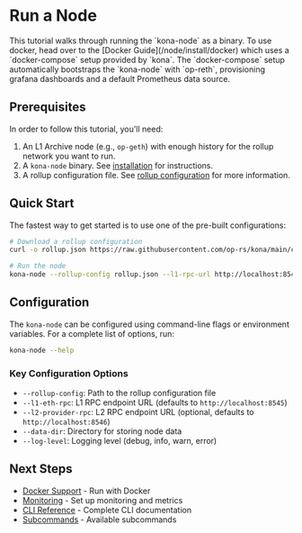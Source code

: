 
# Run a Node

<Callout type="info">
This tutorial walks through running the `kona-node` as
a binary. To use docker, head over to the
[Docker Guide](/node/install/docker) which uses a `docker-compose`
setup provided by `kona`. The `docker-compose` setup
automatically bootstraps the `kona-node` with `op-reth`,
provisioning grafana dashboards and a default Prometheus
data source.
</Callout>

## Prerequisites

In order to follow this tutorial, you'll need:

1. An L1 Archive node (e.g., `op-geth`) with enough history for the rollup network you want to run.
2. A `kona-node` binary. See [installation](/node/install/binaries) for instructions.
3. A rollup configuration file. See [rollup configuration](/sdk/protocol/genesis/rollup-config) for more information.

## Quick Start

The fastest way to get started is to use one of the pre-built configurations:

```bash
# Download a rollup configuration
curl -o rollup.json https://raw.githubusercontent.com/op-rs/kona/main/configs/base-mainnet.json

# Run the node
kona-node --rollup-config rollup.json --l1-rpc-url http://localhost:8545
```

## Configuration

The `kona-node` can be configured using command-line flags or environment variables. For a complete list of options, run:

```bash
kona-node --help
```

### Key Configuration Options

- `--rollup-config`: Path to the rollup configuration file
- `--l1-eth-rpc`: L1 RPC endpoint URL (defaults to `http://localhost:8545`)
- `--l2-provider-rpc`: L2 RPC endpoint URL (optional, defaults to `http://localhost:8546`)
- `--data-dir`: Directory for storing node data
- `--log-level`: Logging level (debug, info, warn, error)

## Next Steps

- [Docker Support](/node/run/docker) - Run with Docker
- [Monitoring](/node/monitoring) - Set up monitoring and metrics
- [CLI Reference](/node/configuration) - Complete CLI documentation
- [Subcommands](/node/subcommands) - Available subcommands
